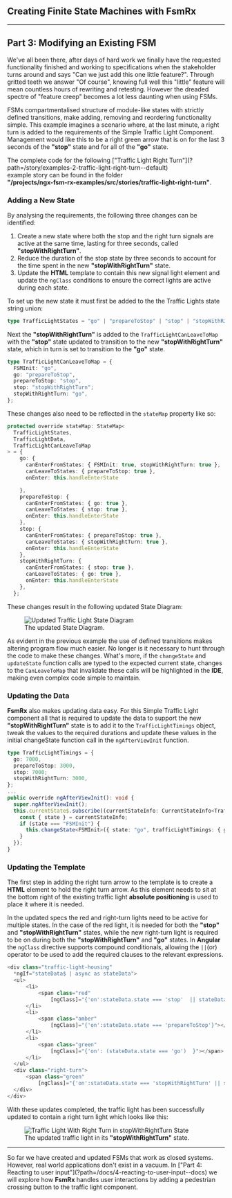 

<Meta title="3. Modifying an Existing FSM" /> 

<article>
  <h1>Creating Finite State Machines with FsmRx</h1>
  <hr />
  <h2>Part 3: Modifying an Existing FSM</h2>

  <p>We've all been there, after days of hard work we finally have the requested functionality finished and working to specifications when the stakeholder turns around and says "Can we just add this one little feature?".
  Through gritted teeth we answer "Of course", knowing full well this "little" feature will mean countless hours of rewriting and retesting. 
  However the dreaded spectre of "feature creep" becomes a lot less daunting when using FSMs.</p>

  <p>FSMs compartmentalised structure of module-like states with strictly defined transitions, make adding, removing and reordering functionality simple. 
  This example imagines a scenario where, at the last minute, a right turn is added to the requirements of the Simple Traffic Light Component. 
  Management would like this to be a right green arrow that is on for the last 3 seconds of the <b>"stop"</b> state and for all of the <b>"go"</b> state. </p> 

  <div class="breakout-box examples">
    <p>The complete code for the following ["Traffic Light Right Turn"](?path=/story/examples-2-traffic-light-right-turn--default) <br/> example story can be found in the folder <br/><b>"/projects/ngx-fsm-rx-examples/src/stories/traffic-light-right-turn"</b>.</p>
  </div>

  <h3>Adding a New State</h3>

  <p>By analysing the requirements, the following three changes can be identified:</p>
  
  <ol>
    <li>Create a new state where both the stop and the right turn signals are active at the same time, lasting for three seconds, called <b>"stopWithRightTurn"</b>.</li>
    <li>Reduce the duration of the stop state by three seconds to account for the time spent in the new <b>"stopWithRightTurn"</b> state.</li>
    <li>Update the <b>HTML</b> template to contain this new signal light element and update the <code>ngClass</code> conditions to ensure the correct lights are active during each state.</li> 
  </ol>

  <p>To set up the new state it must first be added to the the Traffic Lights state string union:</p> 
  
  ```typescript
  type TrafficLightStates = "go" | "prepareToStop" | "stop" | "stopWithRightTurn";
  ```
  
  <p>Next the <b>"stopWithRightTurn"</b> is added to the <code>TrafficLightCanLeaveToMap</code> with the <b>"stop"</b> state updated to transition to the new <b>"stopWithRightTurn"</b> state, which in turn is set to transition to the <b>"go"</b> state.</p>
 
  ```ts
  type TrafficLightCanLeaveToMap = {
    FSMInit: "go",
    go: "prepareToStop",
    prepareToStop: "stop",
    stop: "stopWithRightTurn";
    stopWithRightTurn: "go",
  };
  ```

  <p>These changes also need to be reflected in the <code>stateMap</code> property like so:</p>

  ```ts
  protected override stateMap: StateMap<
    TrafficLightStates,
    TrafficLightData,
    TrafficLightCanLeaveToMap
  > = {
      go: {
        canEnterFromStates: { FSMInit: true, stopWithRightTurn: true },
        canLeaveToStates: { prepareToStop: true },
        onEnter: this.handleEnterState

      },
      prepareToStop: {
        canEnterFromStates: { go: true },
        canLeaveToStates: { stop: true },
        onEnter: this.handleEnterState
      },
      stop: {
        canEnterFromStates: { prepareToStop: true },
        canLeaveToStates: { stopWithRightTurn: true },
        onEnter: this.handleEnterState
      },
      stopWithRightTurn: {
        canEnterFromStates: { stop: true },
        canLeaveToStates: { go: true },
        onEnter: this.handleEnterState
      },
    };
  ```  

  <p>These changes result in the following updated State Diagram:</p>

  <figure>
    <div class = "figure-content">
      <img src={trafficLightRightTurnStateDiagram} alt="Updated Traffic Light State Diagram" style={{ padding: '10px 20px 8px 10px', width: '196px' }} />
      <figcaption>The updated State Diagram.</figcaption>
    </div>
  </figure>


  <p>As evident in the previous example the use of defined transitions makes altering program flow much easier. No longer is it necessary to hunt through the code to make these changes. 
  What's more, if the <code>changeState</code> and <code>updateState</code> function calls are typed to the expected current state, changes to the <code>CanLeaveToMap</code> that invalidate these calls will be highlighted in the <b>IDE</b>, making even complex code simple to maintain.</p>

  <h3>Updating the Data</h3>

  <p><b>FsmRx</b> also makes updating data easy.
  For this Simple Traffic Light component all that is required to update the data to support the new <b>"stopWithRightTurn"</b> state is to add it to the <code>TrafficLightTimings</code> object,
  tweak the values to the required durations and update these values in the initial changeState function call in the <code>ngAfterViewInit</code> function.</p>

  ```ts
  type TrafficLightTimings = {
    go: 7000,
    prepareToStop: 3000,
    stop: 7000;
    stopWithRightTurn: 3000,
  };
  ...
  public override ngAfterViewInit(): void {
    super.ngAfterViewInit();
    this.currentState$.subscribe((currentStateInfo: CurrentStateInfo<TrafficLightStates, TrafficLightData, TrafficLightCanLeaveToMap>) => {
      const { state } = currentStateInfo;
      if (state === "FSMInit") {
        this.changeState<FSMInit>({ state: "go", trafficLightTimings: { go: 7000, prepareToStop: 3000, stop: 7000, stopWithRightTurn: 3000 } });
      }
    });
  }
  ```
  
  <h3>Updating the Template</h3>

  <p>The first step in adding the right turn arrow to the template is to create a <b>HTML</b> element to hold the right turn arrow. 
  As this element needs to sit at the bottom right of the existing traffic light <b>absolute positioning</b> is used to place it where it is needed.</p>
  
  <p>In the updated specs the red and right-turn lights need to be active for multiple states. 
  In the case of the red light, it is needed for both the <b>"stop"</b> and <b>"stopWithRightTurn"</b> states, while the new right-turn light is required to be on during both the <b>"stopWithRightTurn"</b> and <b>"go"</b> states.
  In <b>Angular</b> the <code>ngClass</code> directive supports compound conditionals, allowing the <code>||</code>(or) operator to be used to add the required clauses to the relevant expressions.</p>
  
  ```typescript
  <div class="traffic-light-housing"
    *ngIf="stateData$ | async as stateData">
    <ul>
        <li>
            <span class="red"
                [ngClass]="{'on':stateData.state === 'stop'  || stateData.state === 'stopWithRightTurn'}"></span>
        </li>
        <li>
            <span class="amber"
                [ngClass]="{'on':stateData.state === 'prepareToStop'}"></span>
        </li>
        <li>
            <span class="green"
                [ngClass]="{'on': (stateData.state === 'go')  }"></span>
        </li>
    </ul>
    <div class="right-turn">
        <span class="green"
            [ngClass]="{'on':stateData.state === 'stopWithRightTurn' || stateData.state === 'go'}"></span>
    </div>
</div>
```

<p>With these updates completed, the traffic light has been successfully updated to contain a right turn light which looks like this:</p>

<figure>
  <div class = "figure-content">
    <img src={trafficLightRightTurnStopWithRightTurnState} alt="Traffic Light With Right Turn in stopWithRightTurn State" />
    <figcaption>The updated traffic light in its <b>"stopWithRightTurn"</b> state.</figcaption>
  </div>
</figure>


<hr/>
<p>So far we have created and updated FSMs that work as closed systems. However, real world applications don't exist in a vacuum. 
In ["Part 4: Reacting to user input"](?path=/docs/4-reacting-to-user-input--docs) we will explore how <b>FsmRx</b> handles user interactions by adding a pedestrian crossing button to the traffic light component.</p>
</article>

<style>
  {`
    h2{
      border-bottom:none !important;
    }

    h3, h4{
      text-align: center;
      text-decoration:underline;
    }

    h4{
      font-size: 20px !important;
      margin: 16px 0 !important;
    }


    article p{
      margin:10px;
      font-size:16px!important;
    }


    sub{
      line-height:0px;
    }

    img{
      background-color:#fff;
    }

    ol, ul{
      margin:0px 40px!important;
    }

    ol li,
    ul li{
      font-size:16px !important;
    }

    figure{
      display:flex;
      justify-content:center;
      margin: 30px auto; 
      margin: 30px auto;
    }

    figure .figure-content{
      display:table;
      position: relative;
    }

    figure .figure-content:before{
      content: "";
      display:block;
      position:absolute; 
      top:0px;
      left:0px;
      width:100%;
      height:100%;
      box-shadow: 2px 2px 5px rgba(0, 0, 0, 0.3);
      background-color:white;
    }

    figure img{
      position:relative;
      display: block;
    }

    figcaption {
        position:relative;
        z-index:1;
        display: table-caption;
        caption-side: bottom;
        padding: 10px 20px;
        color:white;
        font-size:14px;
        background: rgba(0,0,0,0.65);
        text-align:center;
    }

    .breakout-box{
      border: 2px solid #000; 
      background-color: #dbe5f0;
      border-radius: 5px;
      box-shadow: 2px 2px 5px rgba(0, 0, 0, 0.3);
      margin: 30px 0px;
      overflow:hidden;
    }

    .breakout-box > * {
      padding:0px 20px;
    }

    .breakout-box h3{
      position:relative;
      color:white;
      padding: 10px 20px!important;
      border-bottom: 1px solid #000;
      margin:0px;
      text-align: left;
      background-color: #4f81bd;
    }

    .columns{
      display:flex;
      flex-direction: column;
    }

    .breakout-box .columns{
      align-items: center;
      justify-content: center;
    }

    .columns figure{
      flex: 0 0 auto;
      margin: 20px 0px;
    }
  
    .columns .column-text{
      margin:16px 0px;
    }

    .columns .column-text p:first-of-type {
      margin-top:0px;
    }

    .columns .column-text p:last-of-type {
      margin-bottom:0px;
    }

    .breakout-box ol,
    .breakout-box ul{
      margin: 16px 40px 22px!important;
    }

    .breakout-box .docblock-source{
      margin:25px 20px 40px;
    }

    .breakout-box .columns.docblock .docblock-source{
      margin:20px 0px;
    }

    .breakout-box.examples{
      margin:30px auto;
      width: fit-content;
    }

    .breakout-box.examples p{
      display: inline-block;
      text-align: center;
    }

    @media screen and (min-width: 768px) {
      .columns{
        flex-direction: row;
        gap: 20px;
      }
      .columns.docblock{
        gap:40px;
      }
    }

    @media screen and (max-width: 767px) {
      .columns > *:not(:last-child){
        margin-bottom: 0px;
      }
      .columns.docblock{
        align-items:normal;
      }
    }

  
    @media screen and (min-width: 1024px) {
      .breakout-box{
        margin: 30px 100px;
      }
    }

  `}
</style>